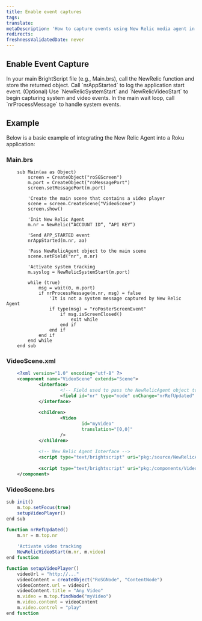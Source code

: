 ```yaml
---
title: Enable event captures
tags:
translate:
metaDescription: 'How to capture events using New Relic media agent in Roku devices.'
redirects:
freshnessValidatedDate: never
---
```


## Enable Event Capture

<Steps>

<Step>
    In your main BrightScript file (e.g., Main.brs), call the NewRelic function and store the returned object.
</Step>

<Step>
    Call `nrAppStarted` to log the application start event.
</Step>

<Step>
    (Optional) Use `NewRelicSystemStart` and `NewRelicVideoStart` to begin capturing system and video events.
</Step>

<Step>
    In the main wait loop, call `nrProcessMessage` to handle system events.
</Step>

</Steps>

## Example

Below is a basic example of integrating the New Relic Agent into a Roku application:

### Main.brs

```brightscript
    sub Main(aa as Object)
        screen = CreateObject("roSGScreen")
        m.port = CreateObject("roMessagePort")
        screen.setMessagePort(m.port)

        'Create the main scene that contains a video player
        scene = screen.CreateScene("VideoScene")
        screen.show()
            
        'Init New Relic Agent
        m.nr = NewRelic(“ACCOUNT ID“, “API KEY“)
            
        'Send APP_STARTED event
        nrAppStarted(m.nr, aa)
            
        'Pass NewRelicAgent object to the main scene
        scene.setField("nr", m.nr)
            
        'Activate system tracking
        m.syslog = NewRelicSystemStart(m.port)
        
        while (true)
            msg = wait(0, m.port)
            if nrProcessMessage(m.nr, msg) = false
                'It is not a system message captured by New Relic Agent
                if type(msg) = "roPosterScreenEvent"
                    if msg.isScreenClosed()
                        exit while
                    end if
                end if
            end if
        end while
    end sub
```

### VideoScene.xml

```xml
    <?xml version="1.0" encoding="utf-8" ?>
    <component name="VideoScene" extends="Scene"> 
	        <interface>
		            <!-- Field used to pass the NewRelicAgent object to the scene -->
		            <field id="nr" type="node" onChange="nrRefUpdated" />
	        </interface>
		
	        <children>
		            <Video
			                id="myVideo"
			                translation="[0,0]"
		            />
	        </children>
	
	        <!-- New Relic Agent Interface -->
	        <script type="text/brightscript" uri="pkg:/source/NewRelicAgent.brs"/>
	
	        <script type="text/brightscript" uri="pkg:/components/VideoScene.brs"/>
    </component>
```

### VideoScene.brs

```javascript
sub init()
    m.top.setFocus(true)
    setupVideoPlayer()
end sub

function nrRefUpdated()
    m.nr = m.top.nr
    
    'Activate video tracking
    NewRelicVideoStart(m.nr, m.video)
end function

function setupVideoPlayer()
    videoUrl = "http://..."
    videoContent = createObject("RoSGNode", "ContentNode")
    videoContent.url = videoUrl
    videoContent.title = "Any Video"
    m.video = m.top.findNode("myVideo")
    m.video.content = videoContent
    m.video.control = "play"
end function
```